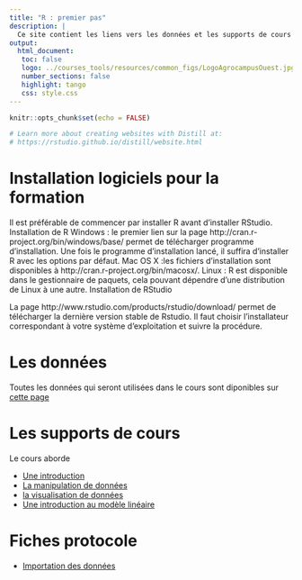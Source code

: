 ```yaml
---
title: "R : premier pas"
description: |
  Ce site contient les liens vers les données et les supports de cours pour la formation. 
output: 
  html_document:
   toc: false
   logo: ../courses_tools/resources/common_figs/LogoAgrocampusOuest.jpg
   number_sections: false
   highlight: tango
   css: style.css
--- 
```


```r
knitr::opts_chunk$set(echo = FALSE)

# Learn more about creating websites with Distill at:
# https://rstudio.github.io/distill/website.html

```


# Installation logiciels pour la formation


Il est préférable de commencer par installer R avant d’installer RStudio.
Installation de R
Windows : le premier lien sur la page  http://cran.r-project.org/bin/windows/base/  permet de télécharger programme d’installation. Une fois le programme d’installation lancé, il suffira d’installer R avec les options par défaut. 
Mac OS X :les fichiers d’installation sont disponibles à http://cran.r-project.org/bin/macosx/.
Linux :  R est disponible dans le  gestionnaire de paquets, cela pouvant dépendre d’une distribution de Linux à une autre.
Installation de RStudio

La page  http://www.rstudio.com/products/rstudio/download/ permet de télécharger  la dernière version stable de Rstudio. Il faut choisir l’installateur correspondant à votre système d’exploitation et suivre la procédure.


# Les données 

Toutes les données qui seront utilisées dans le cours sont diponibles sur [cette page](https://marieetienne.github.io/data.html)


# Les supports de cours 

Le cours aborde

- [Une introduction](_presentation/introduction.html)
- [La manipulation de données](_presentation/manip.html)
- [la visualisation de données](_presentation/visu.html)
- [Une introduction au modèle linéaire](_presentation/modelelineaire.html)



# Fiches protocole

- [Importation des données](http://marieetienne.github.io/h_import_data.html)
